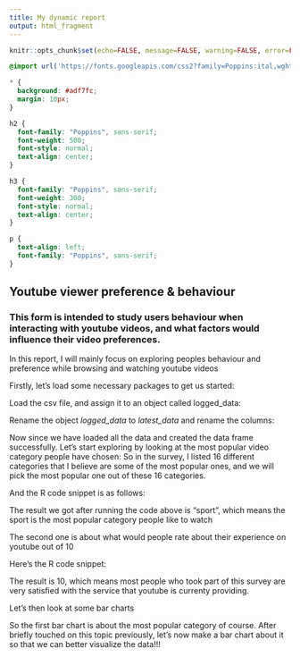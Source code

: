 ```yaml
---
title: My dynamic report
output: html_fragment
---
```


```r
knitr::opts_chunk$set(echo=FALSE, message=FALSE, warning=FALSE, error=FALSE)

```

```css
@import url('https://fonts.googleapis.com/css2?family=Poppins:ital,wght@0,100;0,200;0,300;0,400;0,500;0,600;0,700;0,800;0,900;1,100;1,200;1,300;1,400;1,500;1,600;1,700;1,800;1,900&display=swap');

* {
  background: #adf7fc;
  margin: 10px;
}

h2 {
  font-family: "Poppins", sans-serif;
  font-weight: 500;
  font-style: normal;
  text-align: center;
}

h3 {
  font-family: "Poppins", sans-serif;
  font-weight: 300;
  font-style: normal;
  text-align: center;
}

p {
  text-align: left;
  font-family: "Poppins", sans-serif;
}
```

## Youtube viewer preference & behaviour

### This form is intended to study users behaviour when interacting with youtube videos, and what factors would influence their video preferences.

In this report, I will mainly focus on exploring peoples behaviour and preference while browsing and watching youtube videos

Firstly, let's load some necessary packages to get us started:


Load the csv file, and assign it to an object called logged_data:


Rename the object *logged_data* to *latest_data* and rename the columns:


Now since we have loaded all the data and created the data frame successfully. Let's start exploring by looking at the most popular video category people have chosen:
So in the survey, I listed 16 different categories that I believe are some of the most popular ones, and we will pick the most popular one out of these 16 categories.

And the R code snippet is as follows:


The result we got after running the code above is "sport", which means the sport is the most popular category people like to watch

The second one is about what would people rate about their experience on youtube out of 10

Here's the R code snippet:


The result is 10, which means most people who took part of this survey are very satisfied with the service that youtube is currenty providing.

Let's then look at some bar charts

So the first bar chart is about the most popular category of course. After briefly touched on this topic previously, let's now make a bar chart about it so that we can better visualize the data!!!




